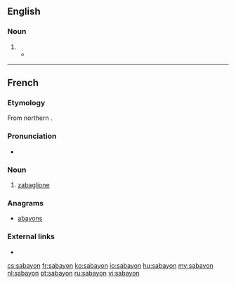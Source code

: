 ==English==

===Noun===
{{en-noun|~}}

# {{alternative form of|zabaglione|lang=en}}
#* {{quote-news|year=2007|date=June 3|author=Amanda Hesser|title=Cooking|work=New York Times|url=http://www.nytimes.com/2007/06/03/books/review/Hesser-t.html
|passage=An orange-blossom-water '''sabayon''' is thickened in the microwave (and I will never again make finicky sabayon any other way).}}

----

==French==

===Etymology===
From northern {{etyl|it|fr}} {{m|it|zabaione}}.

===Pronunciation===
* {{IPA|/sabajɔ̃/|lang=fr}}

===Noun===
{{fr-noun|m}}

# [[zabaglione]]

===Anagrams===
* [[abayons#French|abayons]]

===External links===
* {{R:TLFi}}

[[cs:sabayon]]
[[fr:sabayon]]
[[ko:sabayon]]
[[io:sabayon]]
[[hu:sabayon]]
[[my:sabayon]]
[[nl:sabayon]]
[[pt:sabayon]]
[[ru:sabayon]]
[[vi:sabayon]]